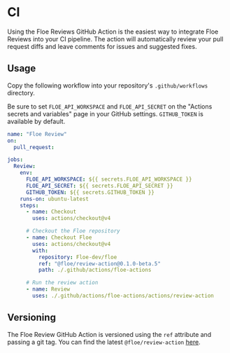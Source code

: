 
# CI

Using the Floe Reviews GitHub Action is the easiest way to integrate Floe
Reviews into your CI pipeline. The action will automatically review your pull
request diffs and leave comments for issues and suggested fixes.

## Usage

Copy the following workflow into your repository's `.github/workflows` directory.

<Callout emoji="💡">Be sure to set `FLOE_API_WORKSPACE` and
`FLOE_API_SECRET` on the "Actions secrets and variables" page in your GitHub
settings. `GITHUB_TOKEN` is available by default.</Callout>

```yaml copy filename=".github/workflows/floe-review.yml"
name: "Floe Review"
on:
  pull_request:

jobs:
  Review:
    env:
      FLOE_API_WORKSPACE: ${{ secrets.FLOE_API_WORKSPACE }}
      FLOE_API_SECRET: ${{ secrets.FLOE_API_SECRET }}
      GITHUB_TOKEN: ${{ secrets.GITHUB_TOKEN }}
    runs-on: ubuntu-latest
    steps:
      - name: Checkout
        uses: actions/checkout@v4

      # Checkout the Floe repository
      - name: Checkout Floe
        uses: actions/checkout@v4
        with:
          repository: Floe-dev/floe
          ref: "@floe/review-action@0.1.0-beta.5"
          path: ./.github/actions/floe-actions

      # Run the review action
      - name: Review
        uses: ./.github/actions/floe-actions/actions/review-action
```

## Versioning

The Floe Review GitHub Action is versioned using the `ref` attribute and passing
a git tag. You can find the latest `@floe/review-action`
[here](https://github.com/Floe-dev/floe/tags).
